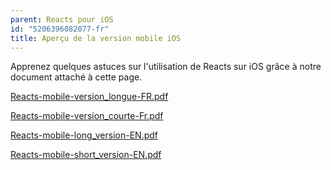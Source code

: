 ```yaml
---
parent: Reacts pour iOS
id: "5206396082077-fr"
title: Aperçu de la version mobile iOS
---
```

Apprenez quelques astuces sur l'utilisation de Reacts sur iOS grâce à notre document attaché à cette page.

[Reacts-mobile-version\_longue-FR.pdf](@assets/attachments/Reacts-mobile-version_longue-FR.pdf)

[Reacts-mobile-version\_courte-Fr.pdf](@assets/attachments/Reacts-mobile-version_courte-Fr.pdf)

[Reacts-mobile-long\_version-EN.pdf](@assets/attachments/Reacts-mobile-long_version-EN.pdf)

[Reacts-mobile-short\_version-EN.pdf](@assets/attachments/Reacts-mobile-short_version-EN.pdf)
